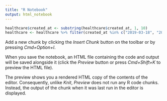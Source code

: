 ```yaml
---
title: "R Notebook"
output: html_notebook
---
```




```r
healthcare$created_at <- substring(healthcare$created_at, 1, 10)
healthcare <- healthcare %>% filter(created_at %in% c("2019-03-18", "2019-03-28") == FALSE)
```

Add a new chunk by clicking the *Insert Chunk* button on the toolbar or by pressing *Cmd+Option+I*.

When you save the notebook, an HTML file containing the code and output will be saved alongside it (click the *Preview* button or press *Cmd+Shift+K* to preview the HTML file). 

The preview shows you a rendered HTML copy of the contents of the editor. Consequently, unlike *Knit*, *Preview* does not run any R code chunks. Instead, the output of the chunk when it was last run in the editor is displayed.

